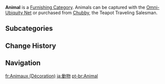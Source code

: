 {{About|the furnishing category|animals in the wild|Wildlife}}
{{Terminology Infobox
|type         = Item Groups
|type2        = Furnishing Categories
|type3        = Exterior Furnishings
|type4        = Interior Furnishings
}}
'''Animal''' is a [[Furnishing Category]]. Animals can be captured with the [[Omni-Ubiquity Net]] or purchased from [[Chubby]], the Teapot Traveling Salesman.

==Subcategories==
{{DPL Furnishing Categories|Animal}}

==Change History==
{{Change History|1.5}}

==Navigation==
{{Furnishing Navbox/Living|animal}}

[[Category:Animal| ]]

[[fr:Animaux (Décoration)]]
[[ja:動物]]
[[pt-br:Animal]]